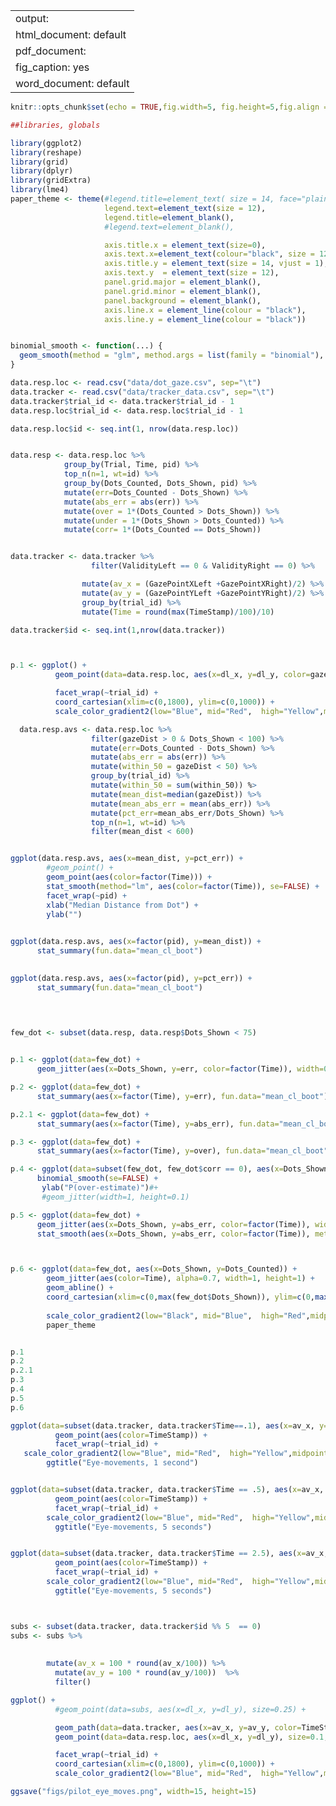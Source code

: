 

---
output:
  html_document: default
  pdf_document:
    fig_caption: yes
  word_document: default
---

```r
knitr::opts_chunk$set(echo = TRUE,fig.width=5, fig.height=5,fig.align = "center",cache=TRUE)
```



```r
##libraries, globals

library(ggplot2)
library(reshape)
library(grid)
library(dplyr)
library(gridExtra)
library(lme4)
paper_theme <- theme(#legend.title=element_text( size = 14, face="plain"), 
                     legend.text=element_text(size = 12),
                     legend.title=element_blank(),
                     #legend.text=element_blank(),

                     axis.title.x = element_text(size=0),
                     axis.text.x=element_text(colour="black", size = 12), 
                     axis.title.y = element_text(size = 14, vjust = 1),
                     axis.text.y  = element_text(size = 12),
                     panel.grid.major = element_blank(), 
                     panel.grid.minor = element_blank(), 
                     panel.background = element_blank(),
                     axis.line.x = element_line(colour = "black"), 
                     axis.line.y = element_line(colour = "black"))


binomial_smooth <- function(...) {
  geom_smooth(method = "glm", method.args = list(family = "binomial"), ...)
}
```


```r

data.resp.loc <- read.csv("data/dot_gaze.csv", sep="\t")
data.tracker <- read.csv("data/tracker_data.csv", sep="\t")
data.tracker$trial_id <- data.tracker$trial_id - 1
data.resp.loc$trial_id <- data.resp.loc$trial_id - 1

data.resp.loc$id <- seq.int(1, nrow(data.resp.loc))


data.resp <- data.resp.loc %>%
            group_by(Trial, Time, pid) %>%
            top_n(n=1, wt=id) %>%
            group_by(Dots_Counted, Dots_Shown, pid) %>%
            mutate(err=Dots_Counted - Dots_Shown) %>%
            mutate(abs_err = abs(err)) %>%
            mutate(over = 1*(Dots_Counted > Dots_Shown)) %>%
            mutate(under = 1*(Dots_Shown > Dots_Counted)) %>%
            mutate(corr= 1*(Dots_Counted == Dots_Shown))


data.tracker <- data.tracker %>%
                  filter(ValidityLeft == 0 & ValidityRight == 0) %>%

                mutate(av_x = (GazePointXLeft +GazePointXRight)/2) %>%
                mutate(av_y = (GazePointYLeft +GazePointYRight)/2) %>%
                group_by(trial_id) %>%
                mutate(Time = round(max(TimeStamp)/100)/10)

data.tracker$id <- seq.int(1,nrow(data.tracker))




```


```r


p.1 <- ggplot() +
          geom_point(data=data.resp.loc, aes(x=dl_x, y=dl_y, color=gazeDist), size=0.1, alpha=0.6) + 

          facet_wrap(~trial_id) +
          coord_cartesian(xlim=c(0,1800), ylim=c(0,1000)) +
          scale_color_gradient2(low="Blue", mid="Red",  high="Yellow",midpoint=1000)  


```

```r

  data.resp.avs <- data.resp.loc %>%
                  filter(gazeDist > 0 & Dots_Shown < 100) %>%
                  mutate(err=Dots_Counted - Dots_Shown) %>%
                  mutate(abs_err = abs(err)) %>%
                  mutate(within_50 = gazeDist < 50) %>%
                  group_by(trial_id) %>%
                  mutate(within_50 = sum(within_50)) %>
                  mutate(mean_dist=median(gazeDist)) %>%
                  mutate(mean_abs_err = mean(abs_err)) %>%
                  mutate(pct_err=mean_abs_err/Dots_Shown) %>%
                  top_n(n=1, wt=id) %>% 
                  filter(mean_dist < 600)


ggplot(data.resp.avs, aes(x=mean_dist, y=pct_err)) +
        #geom_point() +
        geom_point(aes(color=factor(Time))) +
        stat_smooth(method="lm", aes(color=factor(Time)), se=FALSE) +
        facet_wrap(~pid) +
        xlab("Median Distance from Dot") +
        ylab("")
        

ggplot(data.resp.avs, aes(x=factor(pid), y=mean_dist)) +
      stat_summary(fun.data="mean_cl_boot")
    

ggplot(data.resp.avs, aes(x=factor(pid), y=pct_err)) +
      stat_summary(fun.data="mean_cl_boot")
    

    

```

```r


few_dot <- subset(data.resp, data.resp$Dots_Shown < 75)


p.1 <- ggplot(data=few_dot) +
      geom_jitter(aes(x=Dots_Shown, y=err, color=factor(Time)), width=0.5, height=0.5)

p.2 <- ggplot(data=few_dot) +
      stat_summary(aes(x=factor(Time), y=err), fun.data="mean_cl_boot")

p.2.1 <- ggplot(data=few_dot) +
      stat_summary(aes(x=factor(Time), y=abs_err), fun.data="mean_cl_boot")

p.3 <- ggplot(data=few_dot) +
      stat_summary(aes(x=factor(Time), y=over), fun.data="mean_cl_boot")

p.4 <- ggplot(data=subset(few_dot, few_dot$corr == 0), aes(x=Dots_Shown,   y=over, color=factor(Time))) +
      binomial_smooth(se=FALSE) + 
       ylab("P(over-estimate)")#+
       #geom_jitter(width=1, height=0.1)

p.5 <- ggplot(data=few_dot) +
      geom_jitter(aes(x=Dots_Shown, y=abs_err, color=factor(Time)), width=0.5, height=0.5) +
      stat_smooth(aes(x=Dots_Shown, y=abs_err, color=factor(Time)), method="loess", se=FALSE) 



p.6 <- ggplot(data=few_dot, aes(x=Dots_Shown, y=Dots_Counted)) +
        geom_jitter(aes(color=Time), alpha=0.7, width=1, height=1) +
        geom_abline() +
        coord_cartesian(xlim=c(0,max(few_dot$Dots_Shown)), ylim=c(0,max(few_dot$Dots_Shown))) +
  
        scale_color_gradient2(low="Black", mid="Blue",  high="Red",midpoint=0.2)   +
        paper_theme


p.1
p.2
p.2.1
p.3
p.4
p.5
p.6

```


```r


ggplot(data=subset(data.tracker, data.tracker$Time==.1), aes(x=av_x, y=av_y)) +
          geom_point(aes(color=TimeStamp)) +
          facet_wrap(~trial_id) +
   scale_color_gradient2(low="Blue", mid="Red",  high="Yellow",midpoint=250)  +
        ggtitle("Eye-movements, 1 second")


ggplot(data=subset(data.tracker, data.tracker$Time == .5), aes(x=av_x, y=av_y)) +
          geom_point(aes(color=TimeStamp)) +
          facet_wrap(~trial_id) + 
        scale_color_gradient2(low="Blue", mid="Red",  high="Yellow",midpoint=1000)  +
          ggtitle("Eye-movements, 5 seconds")


ggplot(data=subset(data.tracker, data.tracker$Time == 2.5), aes(x=av_x, y=av_y)) +
          geom_point(aes(color=TimeStamp)) +
          facet_wrap(~trial_id) + 
        scale_color_gradient2(low="Blue", mid="Red",  high="Yellow",midpoint=1000)  +
          ggtitle("Eye-movements, 5 seconds")



subs <- subset(data.tracker, data.tracker$id %% 5  == 0)
subs <- subs %>%
      
      
        mutate(av_x = 100 * round(av_x/100)) %>%
          mutate(av_y = 100 * round(av_y/100))  %>%
          filter()

ggplot() +
          #geom_point(data=subs, aes(x=dl_x, y=dl_y), size=0.25) +

          geom_path(data=data.tracker, aes(x=av_x, y=av_y, color=TimeStamp), alpha=0.9) +
          geom_point(data=data.resp.loc, aes(x=dl_x, y=dl_y), size=0.1, alpha=0.6) + 

          facet_wrap(~trial_id) +
          coord_cartesian(xlim=c(0,1800), ylim=c(0,1000)) +
          scale_color_gradient2(low="Blue", mid="Red",  high="Yellow",midpoint=1000)  

ggsave("figs/pilot_eye_moves.png", width=15, height=15)






```


